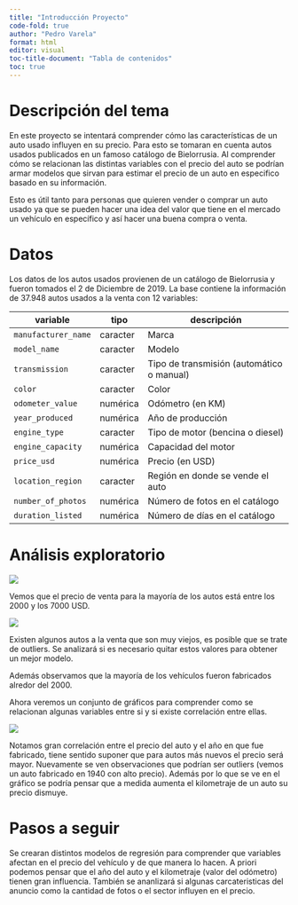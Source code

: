 ```yaml
---
title: "Introducción Proyecto"
code-fold: true
author: "Pedro Varela"
format: html
editor: visual
toc-title-document: "Tabla de contenidos" 
toc: true
---
```



# Descripción del tema

En este proyecto se intentará comprender cómo las características de un auto usado influyen en su precio. Para esto se tomaran en cuenta autos usados publicados en un famoso catálogo de Bielorrusia. Al comprender cómo se relacionan las distintas variables con el precio del auto se podrían armar modelos que sirvan para estimar el precio de un auto en especifico basado en su información.

Esto es útil tanto para personas que quieren vender o comprar un auto usado ya que se pueden hacer una idea del valor que tiene en el mercado un vehículo en específico y así hacer una buena compra o venta.

# Datos

Los datos de los autos usados provienen de un catálogo de Bielorrusia y fueron tomados el 2 de Diciembre de 2019. La base contiene la información de 37.948 autos usados a la venta con 12 variables:

| variable            | tipo     | descripción                               |
|---------------------|----------|-------------------------------------------|
| `manufacturer_name` | caracter | Marca                                     |
| `model_name`        | caracter | Modelo                                    |
| `transmission`      | caracter | Tipo de transmisión (automático o manual) |
| `color`             | caracter | Color                                     |
| `odometer_value`    | numérica | Odómetro (en KM)                          |
| `year_produced`     | numérica | Año de producción                         |
| `engine_type`       | caracter | Tipo de motor (bencina o diesel)          |
| `engine_capacity`   | numérica | Capacidad del motor                       |
| `price_usd`         | numérica | Precio (en USD)                           |
| `location_region`   | caracter | Región en donde se vende el auto          |
| `number_of_photos`  | numérica | Número de fotos en el catálogo            |
| `duration_listed`   | numérica | Número de días en el catálogo             |

# Análisis exploratorio

![](images/precios.png)

Vemos que el precio de venta para la mayoría de los autos está entre los 2000 y los 7000 USD.

![](images/a%C3%B1os.png)

Existen algunos autos a la venta que son muy viejos, es posible que se trate de outliers. Se analizará si es necesario quitar estos valores para obtener un mejor modelo.

Además observamos que la mayoría de los vehículos fueron fabricados alredor del 2000.

Ahora veremos un conjunto de gráficos para comprender como se relacionan algunas variables entre si y si existe correlación entre ellas.

![](images/relaciones-02.png)

Notamos gran correlación entre el precio del auto y el año en que fue fabricado, tiene sentido suponer que para autos más nuevos el precio será mayor. Nuevamente se ven observaciones que podrían ser outliers (vemos un auto fabricado en 1940 con alto precio). Además por lo que se ve en el gráfico se podría pensar que a medida aumenta el kilometraje de un auto su precio dismuye.

# Pasos a seguir

Se crearan distintos modelos de regresión para comprender que variables afectan en el precio del vehículo y de que manera lo hacen. A priori podemos pensar que el año del auto y el kilometraje (valor del odómetro) tienen gran influencia. También se ananlizará si algunas carcateristicas del anuncio como la cantidad de fotos o el sector influyen en el precio.
